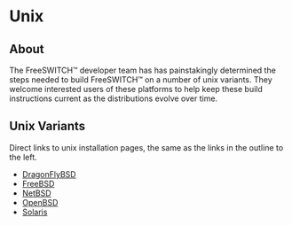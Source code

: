 
# Unix 

 

## About

The FreeSWITCH™ developer team has has painstakingly determined the steps needed to build FreeSWITCH™ on a number of unix variants. They welcome interested users of these platforms to help keep these build instructions current as the distributions evolve over time.

## Unix Variants

Direct links to unix installation pages, the same as the links in the outline to the left.

* [DragonFlyBSD](./DragonFlyBSD_1048811.mdx#about)
* [FreeBSD](./FreeBSD_1966823.mdx#about)
* [NetBSD](./NetBSD_1966834.mdx#introduction)
* [OpenBSD](./OpenBSD_1966828.mdx#about)
* [Solaris](./Solaris_1966840.mdx#about)


